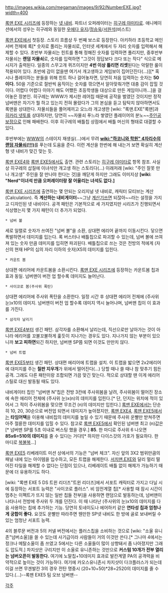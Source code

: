 http://images.wikia.com/megaman/images/9/92/NumberEXE.jpg?width=400

[[록맨 EXE 시리즈]]에 등장하는 [[넷 내비]]. 파트너 오퍼레이터는 [[히구레 야미타로]]. 
애니메이션에서의 성우는 히구레와 동일한 [[우에다 유지]]/[[정승욱]]/[[서원석]](비스트)

[[록맨 EXE]]에서 첫등장. 스토리 흐름상 두 번째 보스로 등장한다. 아키하라 초등학교 메인 서버 전체에 록[* 숫자로 풀리는 자물쇠로, 인터넷 세계에서 두 자리 숫자를 입력해서 해제할 수 있다. 초반부 자물쇠는 힌트를 통해 정해진 숫자를 입력하면 풀리지만, 중후반부 자물쇠는 '''랜덤 자물쇠'''로, 숫자를 입력하면 "그것이 정답보다 크다 또는 작다" 식으로 메시지가 출력된다. 일종의 스무고개 퀴즈이지만 '''4번 이상 틀리면 리셋'''된다는 악랄한 룰이 적용되어 있다. 초반에 감이 없을땐 여기서 개고생하고 게임보이 집어던진다(...)][* 혹시나 플레이하는 분들을 위해 힌트 하나 걸어놓자면, 당연히 처음 입력하는 숫자는 '''50 이다.''' 50을 기준으로 절반씩 움직이는 숫자를 깎으면서 알아맞춰가면 대충 감이 잡힐 것이다. 어렵다 어렵다 이야기 해도 어쨌든 초등학생들 대상으로 만든 게임이니까…]을 걸어놓은 장본인. 히구레는 WWW가 제시한 레어칩 때문에 공작을 벌였던 것이지만 정작 넘버맨은 자기가 뭘 하고 있는지 전혀 몰랐다가 그의 본심을 듣고 탐탁치 않아하면서도 록맨을 상대한다. 자물쇠들을 풀어제끼고 오느라 개고생한 [wiki: "록맨.EXE"록맨]과 [[히카리 넷토]]를 상대하지만, 당연히 ~~자물쇠 푸느라 쌓였던 플레이어의 분노~~[[주인공 보정]]으로 인해 패배한다. 이후 히구레의 배틀칩 상점에서 배틀 머신의 형태로 대결할 수 있다. 

후반부에는 [[WWW]]의 스테이지 재생실(...)에서 무려 '''[[wiki:"하코니와 학원" 4자리수의 랜덤 자물쇠(!!!)]]'''를 푸는데 도움을 준다. 이런 계산을 한번에 해 내는거 보면 확실히 계산형 넷 내비가 맞긴 맞는 듯.

[[록맨 EXE4]]와 [[록맨 EXE5]]에서도 출연. 관련 스토리는 [[히구레 야미타로]] 항목 참조. 사실상 히구레의 삽질에 이녀석만 개고생 하는 스토리다(...) 이래저래 [wiki: "주인 잘못 만나 개고생" 주인을 잘 만나야 한다는 것]을 깨닫게 하지만 그래도 이미지상 '''[wiki: "Nerd"이녀석 만큼 오퍼레이터랑 잘 어울리는 녀석도 없다.]'''


[[록맨 EXE 시리즈]]에 출연하는 몇 안되는 오리지널 넷 내비로, 캐릭터 모티브는 계산(Calculation). 즉 '''계산하는 내비게이터'''~~그냥 [[계산기]]쓰면 되잖아~~라는 설정을 가지고 디자인된 넷 내비이다. 공격 패턴은 기본적으로 세 가지였지만 시리즈가 진행되면서 식상했는지 몇 가지 패턴이 더 추가가 되었다.

 * 넘버 볼
세로 일렬로 숫자가 쓰여진 "넘버 볼"을 소환, 상대편 에리어 끝까지 이동시킨다. 닿으면 폭발하면서 데미지를 입는다. 록 버스터나 배틀칩으로 파괴할 수 있는데, 넘버 볼에 쓰여져 있는 숫자 만큼 데미지를 입히면 파괴된다. 배틀칩으로 쓰는 것은 전방의 적에게 (자신의 현재 HP의 십의 자리 이하의 숫자)X5의 데미지를 입힌다.

 * 카운트 봄
상대편 에리어에 카운트봄을 소환시킨다. [[록맨 EXE 시리즈]]에 등장하는 카운트봄 칩과 효과 동일. 넘버맨이 버전 업 할수록 데미지도 늘어난다.

 * 사이코로 봄(주사위 폭탄)
상대편 에리어에 주사위 폭탄을 소환한다. 일정 시간 후 상대편 에리어 전체에 (주사위 눈)x10의 데미지. 넘버맨이 버전 업 할수록 데미지 역시 늘어나며, 넘버맨 칩이 이 효과를 가진다. 

 * 삼각자 날리기
[[록맨 EXE4]]부터 생긴 패턴. 삼각자를 소환해서 날리는데, 직선으로만 날아가는 것이 아니라 에리어를 꼬불꼬불하게 훑듯이 지나가는 경우도 있다. 지나가지 않는 부분이 있으니까 '''보고 피하면'''되긴 하지만, 넘버맨 SP쯤 되면 이것도 만만치 않다.

 * 넘버 트랩
[[록맨 EXE5]]부터 생긴 패턴. 상대편 에리어에 트랩을 설치. 이 트랩을 밟으면 2x2에리어에 대미지를 주는 '''칠판 지우개'''가 위에서 떨어진다(...) 당할 때나 쓸 때나 참 맞추기 힘든 공격. 그래도 다른 패턴이랑 조합되면 가끔 맞긴 맞는다. 적으로 상대할 땐 이게 에리어 스틸로 대신 발동될 때도 있다.

내비게이터 칩인 "넘버맨 N"칩은 전방 3칸에 주사위봄을 날려, 주사위봄이 떨어진 장소에 속한 에리어 전체에 (주사위 눈)x(n)의 데미지를 입힌다.[* 단, 던지는 위치에 적이 있어서 그 적이 주사위봄을 맞으면 무조건 (n)의 데미지만 입힌다.] [[록맨 EXE]]에서는 단순히 10, 20, 30순으로 버전업 되면서 데미지가 높아졌지만, [[록맨 EXE4]], [[록맨 EXE5]]에서는 '''타임어택'''을 이용해 내비칩의 데미지를 높일 수 있기 때문에 주사위 운빨만 받쳐주면 아주 절륜한 데미지를 입힐 수 있다. 참고로 [[록맨 EXE5]]에서 확인된 넘버맨 최고 (n)값은[* 넘버맨 SP를 5초 이내로 버스팅 했을 경우.] '''85'''. 한 마디로 주사위 6 나오면 '''85x6=510의 데미지'''를 줄 수 있다는 거다![* 하지만 다이스갓의 가호가 필요하다. 한 마디로 [[복불복]]...]

[[록맨 EXE5]] 리베레이트 미션 상에서의 기능은 "넘버 체크". 자신 앞의 3X2 범위만큼의 패널 내에 있는 아이템을 입수하고, 모든 트랩을 해제한다. [[서치맨.EXE]]와 달리 멀리 떨어진 타일을 해제할 수 없다는 단점이 있으나, 리베레이트 배틀 없이 해제가 가능하기 때문에 더 유용하기도 하다.

[wiki: "록맨 EXE 5 DS 트윈 리더즈"트윈 리더즈]에서 서포트 캐릭터로 가지고 다닐 시에 등장하는 서포트 능력은 "사이코로 플러스". 비 암전계열 칩[* 사용할 때 잠시 시간이 멈추는 이펙트가 뜨지 않는 일반 칩들 전부]을 사용하면 랜덤으로 발동하는데, 넘버맨이 나타나서 전방에 주사위 두 개를 던진다. 이 때 나타난 (주사위의 눈)x10의 데미지를 다음 사용하는 칩에 추가하는 기능. 당연히 토네이도나 에어하키 같은 '''연타성 칩과 엄청나게 궁합이 좋다.''' 요것도 운빨만 따라주면 웬만한 SP넷 내비도 한 방에 골로 보내버릴 수 있는 엄청난 서포트 능력.

4의 블루문 버전과 5의 커넬 버전에서는 플러스칩을 소비하는 것으로 [wiki: "소울 유니존"넘버소울]을 쓸 수 있는데 사기급이라 사람들이 거의 이것만 쓴다.[* 그나마 4에서는 정크나 메탈소울이 좀 쓰였고 5에서는 다른 소울들이 많이 상향돼서 좀 나아졌지만 그래도 압도적.] 차지샷은 구리지만 이 소울로 유니존하는 것만으로 '''커스텀 10개가 전부 열리는 넘버오픈이 발동한다.''' 여기에 노말칩+10데미지 효과로 발칸계열 PA의 공격력을 비약적으로 높이는 것이 가능하다. 여기에 카오스유니존시 차지샷이 다크플러스가 되는데 이걸 쓰면 무겐발칸 3의 경우 전탄 명중시 (20+10+50)*28=2520의 데미지를 줄 수 있다.(...)--록맨 EXE5 팀 오브 넘버맨--


[[각주]]
